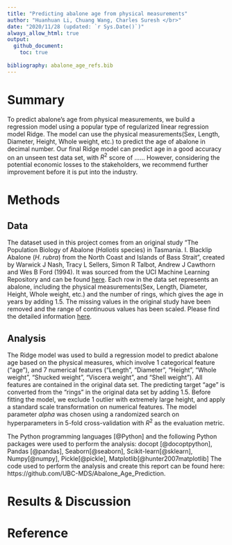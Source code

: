 ```yaml
---
title: "Predicting abalone age from physical measurements"
author: "Huanhuan Li, Chuang Wang, Charles Suresh </br>"
date: "2020/11/28 (updated: `r Sys.Date()`)"
always_allow_html: true
output: 
  github_document:
    toc: true
   
bibliography: abalone_age_refs.bib
---
```


# Summary

To predict abalone's age from physical measurements, we build a regression model using a popular type of regularized linear regression model Ridge. The model can use the physical measurements(Sex, Length, Diameter, Height, Whole weight, etc.) to predict the age of abalone in decimal number. Our final Ridge model can predict age in a good accuracy on an unseen test data set, with $R^2$ score of ...... However, considering the potential economic losses to the stakeholders, we recommend further improvement before it is put into the industry.

# Methods

## Data
The dataset used in this project comes from an original study "The Population Biology of Abalone (_Haliotis_ species) in Tasmania. I. Blacklip Abalone (_H. rubra_) from the North Coast and Islands of Bass Strait", created by Warwick J Nash, Tracy L Sellers, Simon R Talbot, Andrew J Cawthorn and Wes B Ford (1994). It was sourced from the UCI Machine Learning Repository and can be found [here](http://archive.ics.uci.edu/ml/machine-learning-databases/abalone/). Each row in the data set represents an abalone, including the physical measurements(Sex, Length, Diameter, Height, Whole weight, etc.) and the number of rings, which gives the age in years by adding 1.5. The missing values in the original study have been removed and the range of continuous values has been scaled. Please find the detailed information [here](http://archive.ics.uci.edu/ml/datasets/Abalone?pagewanted=all).


## Analysis
The Ridge model was used to build a regression model to predict abalone age based on the physical measures, which involve 1 categorical feature ("age"), and 7 numerical features ("Length", "Diameter", "Height", "Whole weight", "Shucked weight", "Viscera weight", and "Shell weight"). All features are contained in the original data set. The predicting target "age" is converted from the "rings" in the original data set by adding 1.5. Before fitting the model, we exclude 1 outlier with extremely large height, and apply a standard scale transformation on numerical features. The model parameter $alpha$ was chosen using a randomized search on hyperparameters in 5-fold cross-validation with $R^2$ as the evaluation metric.


The Python programming languages [@Python] and the following Python packages were used to perform the analysis: docopt [@docoptpython], Pandas [@pandas], Seaborn[@seaborn], Scikit-learn[@sklearn], Numpy[@numpy], Pickle[@pickle], Matplotlib[@hunter2007matplotlib] The code used to perform the analysis and create this report can be found here: https://github.com/UBC-MDS/Abalone_Age_Prediction.

# Results & Discussion




# Reference



